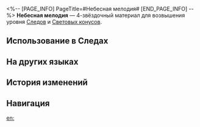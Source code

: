 <%-- [PAGE_INFO]
PageTitle=#Небесная мелодия#
[END_PAGE_INFO] --%>
{{Предмет Инфобокс
|id          = 110233
|Изображение = Предмет Небесная мелодия.png
|Тип         = Материал Следов
|Тип2        = Материал возвышения Светового конуса
|Инвентарь   = Материалы улучшения
|Редкость    = 4
|Эффект      = 
|Описание    = Симфонические произведения из далёкого космоса. Можно использовать для значительного повышения уровня Следов персонажей {{Цвет|Выделенный|Гармонии}}.
|Источник1   = [[Чашелист (багровый): Бутон Гармонии (undefined)]]
|Источник2   = [[Универсальная машина для синтеза: Синтез материалов]]
|Источник3   = [[Универсальная машина для синтеза: Обмен материалов]]
}}
{{Описание|Отрывок музыкального произведения, доносящийся из глубин Порядка. Его тихие отзвуки прорываются сквозь небеса, погрузившиеся в глубокую тишину - словно одинокая звезда, мерцающая в звёздной реке.<br /><br />''«Никто не слышит этой музыки, пока она не канет в небытие...»''}}
'''Небесная мелодия''' — 4-звёздочный материал для возвышения уровня [[Следы|Следов]] и [[Световые конусы|Световых конусов]].

==Использование в Следах==
{{Использование в следах}}

==На других языках==
{{На других языках
|en   = Heavenly Melody
|zhs  = 天外乐章
|zht  = 天外樂章
|ja   = 天外の楽章
|ko   = 천외의 악장
|es   = Movimiento celestial
|fr   = Mélodie céleste
|ru   = Небесная мелодия
|th   = Heavenly Melody
|vi   = Chương Nhạc Ngoài Bầu Trời
|de   = Himmlische Melodie
|id   = Heavenly Melody
|pt   = Melodia Celestial
}}

==История изменений==
{{История изменений|3.5}}

==Навигация==
{{Материалы улучшения Навбокс}}

[[en:]]